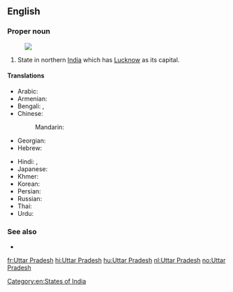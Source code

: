 ==English==
{{wikipedia}}

===Proper noun===
{{en-proper noun|sg=[[Uttar]] [[Pradesh]]}}
[[Image:Uttar Pradesh in India (disputed hatched).svg|thumb|]]
# State in northern [[India]] which has [[Lucknow]] as its capital.

====Translations====
{{trans-top|state}}
* Arabic: {{t|ar|أتر برديش|m|tr='uttar bradiish}}
* Armenian: {{t-|hy|Ուտտար Պրադեշ|tr=Uttar Pradeš}}
* Bengali: {{t|bn|উত্তরপ্রদেশ|sc=Beng}}, {{t|bn|উত্তর প্রদেশ|sc=Beng}}
* Chinese:
*: Mandarin: {{t|cmn|北方邦|tr=Běifāng-bāng|sc=Hani}}
* Georgian: {{t|ka|უტარ-პრადეში|sc=Geor|xs=Georgian}}
* Hebrew: {{t|he|אוטר פראדש}}
{{trans-mid}}
* Hindi: {{t+|hi|उत्तर प्रदेश|tr=uttar pradeś|xs=Hindi}}, {{qualifier|abbreviation}} {{t|hi|उ॰ प्र॰|sc=Deva}}
* Japanese: {{t|ja|ウッタル・プラデーシュ|tr=Uttaru-Puradēshu}}
* Khmer: {{t|km|ឧត្តរប្រទេឝ|sc=Khmr}}
* Korean: {{t|ko|우타르프라데시|tr=Utareupeuradesi|sc=Hang}}
* Persian: {{t|fa|اوتار پرادش|xs=Persian}}
* Russian: {{t|ru|Уттар-Прадеш|m|tr=Uttár-Pradéš}}
* Thai: {{t|th|รัฐอุตตรประเทศ}}
* Urdu: {{t|ur|اتر پردیش|tr=uttar pradeś|xs=Urdu}}
{{trans-bottom}}

===See also===
* {{list|en|states of India}}

[[Category:en:States of India]]

[[fr:Uttar Pradesh]]
[[hi:Uttar Pradesh]]
[[hu:Uttar Pradesh]]
[[nl:Uttar Pradesh]]
[[no:Uttar Pradesh]]